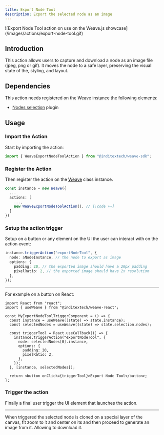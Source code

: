 ```yaml
---
title: Export Node Tool
description: Export the selected node as an image
---
```


<div className="flex justify-center items-center *:max-w-[700px] bg-gradient-to-br from-fd-primary/10 rounded-xl border">
  ![Export Node Tool action on use on the Weave.js
  showcase](/images/actions/export-node-tool.gif)
</div>

## Introduction

This action allows users to capture and download a node as an image file (jpeg, png or gif).
It moves the node to a safe layer, preserving the visual state of the, styling, and layout.

## Dependencies

This action needs registered on the Weave instance the following elements:

- [Nodes selection](/docs/main/build/plugins/nodes-selection) plugin

## Usage

<div className="fd-steps">

<div className="[&_h3]:fd-step">

### Import the Action

Start by importing the action:

```ts
import { WeaveExportNodeToolAction } from "@inditextech/weave-sdk";
```

</div>

<div className='[&_h3]:fd-step'>

### Register the Action

Then register the action on the [Weave](/docs/sdk/api-reference/weave) class instance.

```ts
const instance = new Weave({
  ...
  actions: [
    ...,
    new WeaveExportNodeToolAction(), // [!code ++]
  ]
})
```

</div>

<div className='[&_h3]:fd-step'>

### Setup the action trigger

Setup on a button or any element on the UI the user can interact with on the action event:

```ts
instance.triggerAction("exportNodeTool", {
  node: aNodeInstance, // the node to export as image
  options: {
    padding: 20, // the exported image should have a 20px padding
    pixelRatio: 2, // the exported image should have 2x resolution
  },
});
```

---

For example on a button on React:

```tsx
import React from "react";
import { useWeave } from "@inditextech/weave-react";

const MyExportNodeToolTriggerComponent = () => {
  const instance = useWeave((state) => state.instance);
  const selectedNodes = useWeave((state) => state.selection.nodes);

  const triggerTool = React.useCallback(() => {
    instance.triggerAction("exportNodeTool", {
      node: selectedNodes[0].instance,
      options: {
        padding: 20,
        pixelRatio: 2,
      },
    });
  }, [instance, selectedNodes]);

  return <button onClick={triggerTool}>Export Node Tool</button>;
};
```

### Trigger the action

Finally a final user trigger the UI element that launches the action.

---

When triggered the selected node is cloned on a special layer of the canvas, fit zoom to it and
center on its and then proceed to generate an image from it. Allowing to download it.

</div>

</div>
